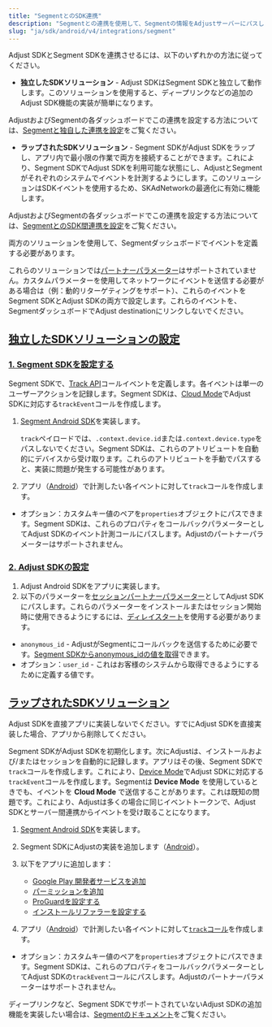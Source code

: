 ```yaml
---
title: "SegmentとのSDK連携"
description: "Segmentとの連携を使用して、Segmentの情報をAdjustサーバーにパスします。"
slug: "ja/sdk/android/v4/integrations/segment"
---
```


Adjust SDKとSegment SDKを連携させるには、以下のいずれかの方法に従ってください。

-  **独立したSDKソリューション** \- Adjust SDKはSegment SDKと独立して動作します。このソリューションを使用すると、ディープリンクなどの追加のAdjust SDK機能の実装が簡単になります。

AdjustおよびSegmentの各ダッシュボードでこの連携を設定する方法については、[Segmentと独自した連携を設定](https://help.adjust.com/ja/article/set-up-segment-independent-integration)をご覧ください。

-  **ラップされたSDKソリューション** \- Segment SDKがAdjust SDKをラップし、アプリ内で最小限の作業で両方を接続することができます。これにより、Segment SDKでAdjust SDKを利用可能な状態にし、AdjustとSegmentがそれぞれのシステムでイベントを計測するようにします。このソリューションはSDKイベントを使用するため、SKAdNetworkの最適化に有効に機能します。

AdjustおよびSegmentの各ダッシュボードでこの連携を設定する方法については、[SegmentとのSDK間連携を設定](https://help.adjust.com/ja/article/set-up-segment-sdk-sdk-integration)をご覧ください。

両方のソリューションを使用して、Segmentダッシュボードでイベントを定義する必要があります。

<Callout type="warning">

これらのソリューションでは[パートナーパラメーター](/en/sdk/android/features/events#add-partner-parameters)はサポートされていません。カスタムパラメーターを使用してネットワークにイベントを送信する必要がある場合は（例：動的リターゲティングをサポート）、これらのイベントをSegment SDKとAdjust SDKの両方で設定します。これらのイベントを、SegmentダッシュボードでAdjust destinationにリンクしないでください。

</Callout>

## [独立したSDKソリューションの設定](independent-sdk-solution-setup)

### [1\. Segment SDKを設定する](1-segment-sdk-setup)

Segment SDKで、[Track API](https://segment.com/docs/connections/sources/catalog/libraries/server/http-api/#track)コールイベントを定義します。各イベントは単一のユーザーアクションを記録します。Segment SDKは、[Cloud Mode](https://segment.com/docs/connections/destinations/#connection-modes)でAdjust SDKに対応する`trackEvent`コールを作成します。

1. [Segment Android SDK](https://segment.com/docs/connections/sources/catalog/libraries/mobile/android)を実装します。

   <Callout type="note">

   `track`ペイロードでは、`.context.device.id`または`.context.device.type`をパスしないでください。Segment SDKは、これらのアトリビュートを自動的にデバイスから受け取ります。これらのアトリビュートを手動でパスすると、実装に問題が発生する可能性があります。

   </Callout>

2. アプリ（[Android](https://segment.com/docs/connections/sources/catalog/libraries/mobile/android/#track)）で計測したい各イベントに対して`track`コールを作成します。

-  オプション：カスタムキー値のペアを`properties`オブジェクトにパスできます。Segment SDKは、これらのプロパティをコールバックパラメーターとしてAdjust SDKのイベント計測コールにパスします。Adjustのパートナーパラメーターはサポートされません。

### [2\. Adjust SDKの設定](2-adjust-sdk-setup)

1. Adjust Android SDKをアプリに実装します。
2. 以下のパラメーターを[セッションパートナーパラメーター](/en/sdk/android/features/session-parameters#session-partner-parameters)としてAdjust SDKにパスします。これらのパラメーターをインストールまたはセッション開始時に使用できるようにするには、[ディレイスタート](/en/sdk/android/features/session-parameters#delay-start)を使用する必要があります。

-  `anonymous_id` \- AdjustがSegmentにコールバックを送信するために必要です。[Segment SDKからanonymous_idの値を取得](https://segment.com/docs/connections/sources/catalog/libraries/mobile/android/#anonymousid)できます。
-  オプション：`user_id` \- これはお客様のシステムから取得できるようにするために定義する値です。

## [ラップされたSDKソリューション](wrapped-sdk-solution)

<Callout type="important">

Adjust SDKを直接アプリに実装しないでください。すでにAdjust SDKを直接実装した場合、アプリから削除してください。

</Callout>

Segment SDKがAdjust SDKを初期化します。次にAdjustは、インストールおよび/またはセッションを自動的に記録します。アプリはその後、Segment SDKで`track`コールを作成します。これにより、[Device Mode](https://segment.com/docs/connections/destinations/#connection-modes)でAdjust SDKに対応する`trackEvent`コールを作成します。Segmentは **Device Mode** を使用しているときでも、イベントを **Cloud Mode** で送信することがあります。これは既知の問題です。これにより、Adjustは多くの場合に同じイベントトークンで、Adjust SDKとサーバー間連携からイベントを受け取ることになります。

1. [Segment Android SDK](https://segment.com/docs/connections/sources/catalog/libraries/mobile/android/)を実装します。
2. Segment SDKにAdjustの実装を追加します（[Android](https://segment.com/docs/connections/destinations/catalog/adjust/#android)）。
3. 以下をアプリに追加します：

   -  [Google Play 開発者サービスを追加](/en/sdk/android#2-add-google-play-services)
   -  [パーミッションを追加](/en/sdk/android#3-add-permissions)
   -  [ProGuardを設定する](/en/sdk/android#4-set-up-proguard)
   -  [インストールリファラーを設定する](/en/sdk/android#5-set-up-install-referrer)

4. アプリ（[Android](https://segment.com/docs/connections/sources/catalog/libraries/mobile/android/#track)）で計測したい各イベントに対して[`track`コール](https://segment.com/docs/connections/spec/track/)を作成します。

-  オプション：カスタムキー値のペアを`properties`オブジェクトにパスできます。Segment SDKは、これらのプロパティをコールバックパラメーターとしてAdjust SDKの`trackEvent`コールにパスします。Adjustのパートナーパラメーターはサポートされません。

<Callout type="note">

ディープリンクなど、Segment SDKでサポートされていないAdjust SDKの追加機能を実装したい場合は、[Segmentのドキュメント](https://segment.com/docs/connections/sources/catalog/libraries/mobile/Android/Android-faqs/#how-do-i-know-when-a-destination-is-initialized)をご覧ください。

</Callout>
